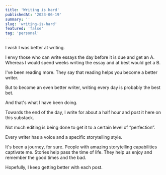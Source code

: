 ```yaml
---
title: 'Writing is hard'
publishedAt: '2023-06-19'
summary: ''
slug: 'writing-is-hard'
featured: 'false'
tag: 'personal'
---
```


I wish I was better at writing.

I envy those who can write essays the day before it is due and get an A. Whereas I would spend weeks writing the essay and at best would get a B.

I've been reading more. They say that reading helps you become a better writer.

But to become an even better writer, writing every day is probably the best bet.

And that's what I have been doing.

Towards the end of the day, I write for about a half hour and post it here on this substack.

Not much editing is being done to get it to a certain level of “perfection”.

Every writer has a voice and a specific storytelling style.

It's been a journey, for sure. People with amazing storytelling capabilities captivate me. Stories help pass the time of life. They help us enjoy and remember the good times and the bad.

Hopefully, I keep getting better with each post.
